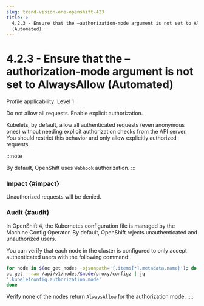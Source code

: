 ```yaml
---
slug: trend-vision-one-openshift-423
title: >-
  4.2.3 - Ensure that the –authorization-mode argument is not set to AlwaysAllow
  (Automated)
---
```

# 4.2.3 - Ensure that the –authorization-mode argument is not set to AlwaysAllow (Automated)

Profile applicability: Level 1

Do not allow all requests. Enable explicit authorization.

Kubelets, by default, allow all authenticated requests (even anonymous ones) without needing explicit authorization checks from the API server. You should restrict this behavior and only allow explicitly authorized requests.

:::note

By default, OpenShift uses `Webhook` authorization.
:::

### Impact {#impact}

Unauthorized requests will be denied.

### Audit {#audit}

In OpenShift 4, the Kubernetes configuration file is managed by the Machine Config Operator. By default, OpenShift rejects unauthenticated and unauthorized users.

You can verify that each node in the cluster is configured to only accept authenticated users with the following command:

```bash
for node in $(oc get nodes -ojsonpath='{.items[*].metadata.name}'); do
oc get --raw /api/v1/nodes/$node/proxy/configz | jq
'.kubeletconfig.authorization.mode'
done
```

Verify none of the nodes return `AlwaysAllow` for the authorization mode.
::::
